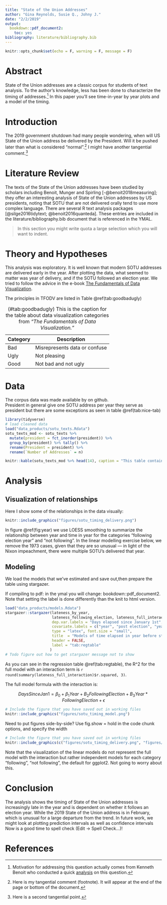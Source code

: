 ```yaml
---
title: "State of the Union Addresses"
author: "Gina Reynolds, Susie Q., Johny J."
date: "2/2/2019"
output: 
  bookdown::pdf_document2:
    toc: yes
bibliography: literature/bibliography.bib
---
```



<!-- In your final paper you won't often want to echo code. Or see warning or messages on coding at this point.  So let's set the knitter setting to echo, warning and message to F globally -->

```r
knitr::opts_chunk$set(echo = F, warning = F, message = F)
```



# Abstract

State of the Union addresses are a classic corpus for students of text analysis.  To the author's knowledge, less has been done to characterize the timing of addresses.[^0]  In this paper you'll see time-in-year by year plots and a model of the timing.  

[^0]: Motivation for addressing this question actually comes from Kenneth Benoit who conducted a quick [analysis](https://twitter.com/kenbenoit/status/1088304778088566785) on this question.  


# Introduction

The 2019 government shutdown had many people wondering, when will US State of the Union address be delivered by the President.  Will it be pushed later than what is considered "normal".[^1] I might have another tangential comment.[^2] 

[^1]: Here is my tangential comment (footnote). It will appear at the end of the page or bottom of the document. 

[^2]: Here is a second tangential point.

# Literature Review

The texts of the State of the Union addresses have been studied by scholars including Benoit, Munger and Spirling [-@benoit2018measuring]; they offer an interesting analysis of State of the Union addresses by US presidents, noting that SOTU that are not delivered orally tend to use more complex language. There are several R text analysis packages [@silge2016tidytext; @benoit2016quanteda].   These entries are included in the literature/bibliography.bib document that is referenced in the YMAL.  

> In this section you might write quota a large selection which you will want to indent.


# Theory and Hypotheses

This analysis was exploratory.  It is well known that modern SOTU addresses are delivered early in the year.  After plotting the data, what seemed to matter was year of delivery, and if the SOTU followed an election year.  We tried to follow the advice in the e-book [The Fundamentals of Data Visualization](https://serialmentor.com/dataviz).

The principles in TFODV are listed in Table \@ref(tab:goodbadugly)  

Category | Description
-----|------
Bad  | Misrepresents data or confuse
Ugly | Not pleasing
Good | Not bad and not ugly

Table: (#tab:goodbadugly) This is the caption for the table about data visualization categories from *"The Fundamentals of Data Visualization."*



# Data 


The corpus data was made available by  on github.  
President in general give one SOTU address per year they serve as president but there are some exceptions as seen in table \@ref(tab:nice-tab) 


```r
library(tidyverse)
# load cleaned data
load("data_products/sotu_texts.Rdata")
sotu_texts_mod <- sotu_texts %>% 
  mutate(president = fct_inorder(president)) %>% 
  group_by(president) %>% tally() %>% 
  rename(President = president) %>% 
  rename(`Number of Addresses` = n) 

knitr::kable(sotu_texts_mod %>% head(14), caption = "This table contains presidents and the number of SOTU that they have given")
```


# Analysis

## Visualization of relationships

Here I show some of the relationships in the data visually:

```r
knitr::include_graphics("figures/sotu_timing_delivery.png")
```

In figure \@ref(fig:year) we use LOESS smoothing to summarize the relationship between year and time in year for the categories "following election year" and "not following".  In the linear modelling exercise below, we remove the 1973 cases, given that they are so unusual --- in light of the Nixon impeachment, there were multiple SOTU's delivered that year. 


## Modeling


<!-- If compiling to html: -->

We load the models that we've estimated and save out,then prepare the table using stargazer.

<!-- ```{r regtable_html, results = "asis"} -->
<!-- # load models that have been saved in .Rdata file previously -->
<!-- load("data_products/models.Rdata") -->
<!-- stargazer::stargazer(lateness_by_year, -->
<!--                      lateness_following_election, lateness_full, lateness_full_interaction, -->
<!--                      dep.var.labels = "Days elapsed since January 1st", -->
<!--                      covariate.labels = c("year", "post election", "year*post election"), -->
<!--                      title = "Models of time elapsed in year before state of the union address (#tab:regtable)", -->
<!--                      style = "qje", -->
<!--                      type = "html") -->
<!-- ``` -->





If compiling to pdf: in the ymal you will change: bookdown::pdf_document2.  Note that setting the label is done differently than the knit to html version.

```r
load("data_products/models.Rdata")
stargazer::stargazer(lateness_by_year,
                     lateness_following_election, lateness_full_interaction,
                     dep.var.labels = "Days elapsed since January 1st",
                     covariate.labels = c("year", "post election", "year*post election"),
                     type = "latex", font.size = "small",
                     title  = "Models of time elapsed in year before state of the union address",
                     header = FALSE,
                     label = "tab:regtable"
                    )
# Todo figure out how to get stargazer message not to show
```



As you can see in the regression table \@ref(tab:regtable), the R^2 for the full model with an interaction term is `r round(summary(lateness_full_interaction)$r.squared, 3)`.


The full model formula with the interaction is:


$$ DaysSinceJan1 = \beta_0  + \beta_1Year + B_2FollowingElection + B_3Year*FollowingElection + \epsilon $$

```r
# Include the figure that you have saved out in working files
knitr::include_graphics("figures/sotu_timing_model.png")
```



Need to put figures side-by-side?  Use fig.show = hold in the code chunk options, and specify the width


```r
# Include the figure that you have saved out in working files
knitr::include_graphics(c("figures/sotu_timing_delivery.png", "figures/sotu_timing_model.png"))
```




Note that the visualization of the linear models do not represent the full model with the interaction but rather independent models for each category "following", "not following", the default for ggplot2.  Not going to worry about this.  


# Conclusion


The analysis shows the timing of State of the Union addresses is increasingly late in the year and is dependent on whether it follows an election year.  While the 2019 State of the Union address is in February, which is unusual for a large departure from the trend.  In future work, we might look at plotting prediction intervals as well as confidence intervals  Now is a good time to spell check (Edit -> Spell Check...)!   


# References 

<!-- The bibliography will automatically appear here if you cite some sources.  -->


